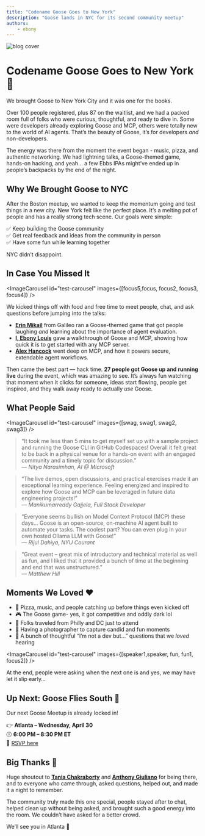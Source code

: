 ```yaml
---
title: "Codename Goose Goes to New York"
description: "Goose lands in NYC for its second community meetup"
authors: 
    - ebony
---
```




![blog cover](cover.png)

# Codename Goose Goes to New York 🗽

We brought Goose to New York City and it was one for the books.

Over 100 people registered, plus 87 on the waitlist, and we had a packed room full of folks who were curious, thoughtful, and ready to dive in. Some were developers already exploring Goose and MCP, others were totally new to the world of AI agents. That’s the beauty of Goose, it’s for developers *and* non-developers.

The energy was there from the moment the event began - music, pizza, and authentic networking. We had lightning talks, a Goose-themed game, hands-on hacking, and yeah… a few Ebbs IPAs might’ve ended up in people’s backpacks by the end of the night.

<!--truncate-->

## Why We Brought Goose to NYC

After the Boston meetup, we wanted to keep the momentum going and test things in a new city. New York felt like the perfect place. It’s a melting pot of people and has a really strong tech scene. Our goals were simple:

✅ Keep building the Goose community  
✅ Get real feedback and ideas from the community in person  
✅ Have some fun while learning together

NYC didn’t disappoint.

## In Case You Missed It

<ImageCarousel id="test-carousel" images={[focus5,focus, focus2, focus3, focus4]} />

We kicked things off with food and free time to meet people, chat, and ask questions before jumping into the talks:

- **[Erin Mikail](https://www.linkedin.com/in/erinmikail/)** from Galileo ran a Goose-themed game that got people laughing *and* learning about the importance of agent evaluation.  
- **[I, Ebony Louis](https://www.linkedin.com/in/ebonylouis/)** gave a walkthrough of Goose and MCP, showing how quick it is to get started with any MCP server.  
- **[Alex Hancock](https://www.linkedin.com/in/alexjhancock/)** went deep on MCP, and how it powers secure, extendable agent workflows.

Then came the best part — hack time. **27 people got Goose up and running live** during the event, which was amazing to see. It’s always fun watching that moment when it clicks for someone, ideas start flowing, people get inspired, and they walk away ready to actually *use* Goose. 

## What People Said

<ImageCarousel id="test-carousel" images={[swag, swag1, swag2, swag3]} />


> “It took me less than 5 mins to get myself set up with a sample project and running the Goose CLI in GitHub Codespaces! Overall it felt great to be back in a physical venue for a hands-on event with an engaged community and a timely topic for discussion.”  
> — *Nitya Narasimhan, AI @ Microsoft*

> “The live demos, open discussions, and practical exercises made it an exceptional learning experience. Feeling energized and inspired to explore how Goose and MCP can be leveraged in future data engineering projects!”  
> — *Manikumarreddy Gajjela, Full Stack Developer*

> “Everyone seems bullish on Model Context Protocol (MCP) these days… Goose is an open-source, on-machine AI agent built to automate your tasks. The coolest part? You can even plug in your own hosted Ollama LLM with Goose!”  
> — *Rijul Dahiya, NYU Courant*

> “Great event – great mix of introductory and technical material as well as fun, and I liked that it provided a bunch of time at the beginning and end that was unstructured.”  
> — *Matthew Hill*

## Moments We Loved ❤️

- 🍕 Pizza, music, and people catching up before things even kicked off  
- 🎮 The Goose game- yes, it got competitive and oddly dark lol
- 🧳 Folks traveled from Philly and DC just to attend  
- 📸 Having a photographer to capture candid and fun moments 
- 🧠 A bunch of thoughtful “I’m not a dev but…” questions that we *loved* hearing  

<ImageCarousel id="test-carousel" images={[speaker1,speaker, fun, fun1, focus2]} />

At the end, people were asking when the next one is and yes, we may have let it slip early…

## Up Next: Goose Flies South 🛫

Our next Goose Meetup is already locked in!

👉 **Atlanta – Wednesday, April 30**  
🕕 **6:00 PM – 8:30 PM ET**  
📍 [RSVP here](https://lu.ma/x9ccqruq)

## Big Thanks 🙌

Huge shoutout to **[Tania Chakraborty](https://www.linkedin.com/in/taniachakraborty/)** and **[Anthony Giuliano](https://www.linkedin.com/in/anthonygiuliano1/)** for being there, and to everyone who came through, asked questions, helped out, and made it a night to remember.

The community truly made this one special, people stayed after to chat, helped clean up without being asked, and brought such a good energy into the room. We couldn’t have asked for a better crowd.

We’ll see you in Atlanta 👀


<head>
  <meta property="og:title" content="Codename Goose Goes to New York" />
  <meta property="og:type" content="article" />
  <meta property="og:url" content="https://block.github.io/goose/blog/2025/04/14/community-atruelight4" />
  <meta property="og:description" content="Goose lands in NYC for its second community meetup" />
  <meta property="og:image" content="https://block.github.io/goose/assets/images/cover-6c131d275bcdb4d8651a140d62e2975f.png" />
  <meta name="twitter:card" content="summary_large_image" />
  <meta property="twitter:domain" content="block.github.io/goose" />
  <meta name="twitter:title" content="Codename Goose Goes to New York" />
  <meta name="twitter:description" content="Goose lands in NYC for its second community meetup" />
  <meta name="twitter:image" content="https://block.github.io/goose/assets/images/cover-6c131d275bcdb4d8651a140d62e2975f.png" />
</head>
